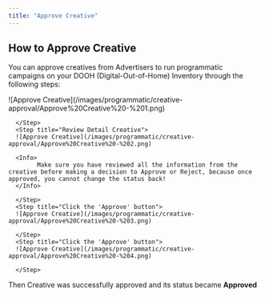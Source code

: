 ```yaml
---
title: "Approve Creative"
---
```


## How to Approve Creative

You can approve creatives from Advertisers to run programmatic campaigns on your DOOH (Digital-Out-of-Home) Inventory through the following steps: 

<Steps>
      <Step title="Click 'View Detail' Button">
      ![Approve Creative](/images/programmatic/creative-approval/Approve%20Creative%20-%201.png)
            
      </Step>
      <Step title="Review Detail Creative">
      ![Approve Creative](/images/programmatic/creative-approval/Approve%20Creative%20-%202.png)

      <Info>
            Make sure you have reviewed all the information from the creative before making a decision to Approve or Reject, because once approved, you cannot change the status back!
      </Info>
            
      </Step>
      <Step title="Click the 'Approve' button">
      ![Approve Creative](/images/programmatic/creative-approval/Approve%20Creative%20-%203.png)
            
      </Step>
      <Step title="Click the 'Approve' button">
      ![Approve Creative](/images/programmatic/creative-approval/Approve%20Creative%20-%204.png)
            
      </Step>
</Steps>

Then Creative was successfully approved and its status became **Approved**
